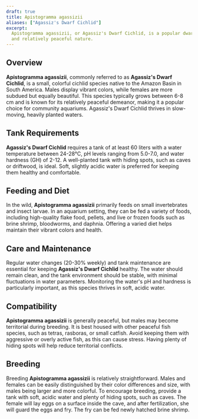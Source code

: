 ```yaml
---
draft: true
title: Apistogramma agassizii
aliases: ["Agassiz's Dwarf Cichlid"]
excerpt:
  Apistogramma agassizii, or Agassiz's Dwarf Cichlid, is a popular dwarf cichlid species known for its vibrant colors
  and relatively peaceful nature.
---
```


## Overview

**Apistogramma agassizii**, commonly referred to as **Agassiz's Dwarf Cichlid**, is a small, colorful cichlid species
native to the Amazon Basin in South America. Males display vibrant colors, while females are more subdued but equally
beautiful. This species typically grows between 6-8 cm and is known for its relatively peaceful demeanor, making it a
popular choice for community aquariums. Agassiz's Dwarf Cichlid thrives in slow-moving, heavily planted waters.

## Tank Requirements

**Agassiz's Dwarf Cichlid** requires a tank of at least 60 liters with a water temperature between 24-28°C, pH levels
ranging from 5.0-7.0, and water hardness (GH) of 2-12. A well-planted tank with hiding spots, such as caves or
driftwood, is ideal. Soft, slightly acidic water is preferred for keeping them healthy and comfortable.

## Feeding and Diet

In the wild, **Apistogramma agassizii** primarily feeds on small invertebrates and insect larvae. In an aquarium
setting, they can be fed a variety of foods, including high-quality flake food, pellets, and live or frozen foods such
as brine shrimp, bloodworms, and daphnia. Offering a varied diet helps maintain their vibrant colors and health.

## Care and Maintenance

Regular water changes (20-30% weekly) and tank maintenance are essential for keeping **Agassiz's Dwarf Cichlid**
healthy. The water should remain clean, and the tank environment should be stable, with minimal fluctuations in water
parameters. Monitoring the water's pH and hardness is particularly important, as this species thrives in soft, acidic
water.

## Compatibility

**Apistogramma agassizii** is generally peaceful, but males may become territorial during breeding. It is best housed
with other peaceful fish species, such as tetras, rasboras, or small catfish. Avoid keeping them with aggressive or
overly active fish, as this can cause stress. Having plenty of hiding spots will help reduce territorial conflicts.

## Breeding

Breeding **Apistogramma agassizii** is relatively straightforward. Males and females can be easily distinguished by
their color differences and size, with males being larger and more colorful. To encourage breeding, provide a tank with
soft, acidic water and plenty of hiding spots, such as caves. The female will lay eggs on a surface inside the cave, and
after fertilization, she will guard the eggs and fry. The fry can be fed newly hatched brine shrimp.
